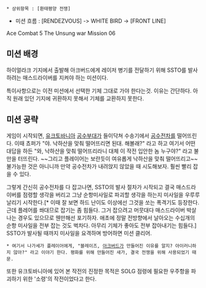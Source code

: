  * 상위항목 : [환태평양 전쟁]
* 미션 흐름 : [RENDEZVOUS] -> WHITE BIRD -> [FRONT LINE]

Ace Combat 5 The Unsung war Mission 06

== 미션 배경 ==
하이얼라크 기지에서 출발해 아크버드에게 레이저 병기를 전달하기 위해 SSTO를 발사하려는 매스드라이버를 지켜야 하는 미션이다.

특이사항으로는 이전 미션에서 선택한 기체 그대로 가야 한다는것. 이유는 간단하다. 아직 원래 있던 기지에 귀환하지 못해서 기체를 교환하지 못한다.

== 미션 공략 ==
게임이 시작되면, [[유크토바니아]] [[공수부대]]가 들이닥쳐 수송기에서 [[공수전차]]를 떨어뜨린다. 이때 쵸퍼가 "야. 낙하산을 맞춰 떨어뜨리면 된대. 해볼래?" 라고 하고 여기서 어떤 대답을 하든 "와, 낙하산을 맞춰 떨어뜨리라니 대체 이 작전 입안한 놈 누구야?" 라고 불만을 터뜨린다. ~~그리고 플레이어는 보란듯이 여유롭게 낙하산을 맞춰 떨어뜨리고~~ 불가능한 것은 아니니까 만약 공수전차가 내려앉지 않았을 때 시도해보자. 훨씬 빨리 잡을 수 있다.

그렇게 간신히 공수전차를 다 잡고나면, SSTO의 발사 절차가 시작되고 결국 매스드라이버를 점령할 생각을 버리고 그냥 순항미사일로 파괴할 생각을 하는지 미사일을 우루루 날리기 시작한다.[* 이때 잘 보면 하드 난이도 이상에선 그것을 쏘는 폭격기도 등장한다. 근데 플레어를 쏴대므로 잡기는 좀 힘들다. 그거 잡으려고 머뭇대다 매스드라이버 박살나는 경우도 있으므로 웬만해선 포기하자. 애초에 정말 전방향에서 날아오는 수십개의 순항 미사일을 전부 잡는 것도 벅차다. 아무리 기체가 좋아도 전부 잡아내기는 힘들다.] SSTO가 발사될 때까지 미사일을 요격하며 방어하면 미션 클리어.

 * 여기서 나가세가 플레이어에게, "블레이즈, [[아크버드]]가 만들어진 이유를 알지? 아이러니하지 않아?" 라고 이야기 한다. 평화를 위해 만들어진 새가, 결국 전쟁을 위해 사용되었기 때문.

또한 유크토바니아에 있어 본 작전의 진정한 목적은 SOLG 점령에 필요한 우주항을 파괴하기 위한 '소령'의 작전이었다고 한다.
